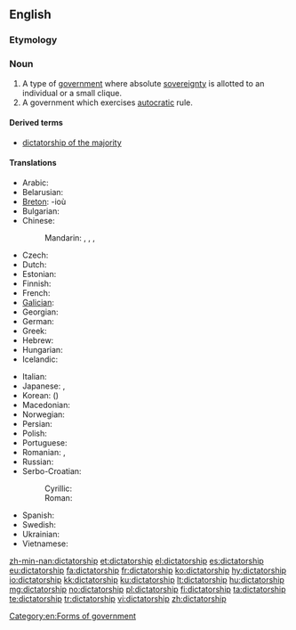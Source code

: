 ==English==
{{wikipedia}}

===Etymology===
{{suffix|dictator|ship}}

===Noun===
{{en-noun}}

# A type of [[government]] where absolute [[sovereignty]] is allotted to an individual or a small clique.
# A government which exercises [[autocracy|autocratic]] rule.

====Derived terms====
* [[dictatorship of the majority]]

====Translations====
{{trans-top|a government led by a dictator}}
* Arabic: {{t|ar|ديكتاتورية|f|tr=diktatuura|sc=Arab}}
* Belarusian: {{t|be|дыктатура|f|tr=dyktatúra|sc=Cyrl}}
* [[Breton]]: {{t|br|diktatouriezh|f|xs=Breton}} -ioù {{p}}
* Bulgarian: {{t|bg|диктатура|f|tr=diktatúra|sc=Cyrl}}
* Chinese:
*: Mandarin: {{t|zh|獨裁|sc=Hani}}, {{t|zh|独裁|tr=dúcái|sc=Hani}}, {{t|zh|專政|sc=Hani}}, {{t|zh|专政|tr=zhuānzhèng|sc=Hani}}
* Czech: {{t-|cs|diktatura|f}}
* Dutch: {{t-|nl|dictatuur|f}}
* Estonian: {{t|et|diktatuur}}
* Finnish: {{t|fi|diktatuuri}}
* French: {{t+|fr|dictature|f}}
* [[Galician]]: {{t+|gl|ditadura|f|xs=Galician}}
* Georgian: {{t|ka|დიქტატურა|tr=dik'tatura|sc=Geor}}
* German: {{t+|de|Diktatur|f}}
* Greek: {{t+|el|δικτατορία|f|tr=diktatoría}}
* Hebrew: {{t+|he|דיקטטורה|f|tr=diqt'at'ura}}
* Hungarian: {{t+|hu|diktatúra}}
* Icelandic: {{t+|is|einræði|m}}
{{trans-mid}}
* Italian: {{t+|it|dittatura|f}}
* Japanese: {{t-|ja|独裁政治|tr=どくさいせいじ, dokusaiseiji}}, {{t|ja|独裁|tr=どくさい, dokusai}}
* Korean: {{t|ko|독재|tr=dokjae|sc=Kore}} ({{t|ko|獨裁|sc=Kore}})
* Macedonian: {{t|mk|диктатура|f|tr=diktatúra|sc=Cyrl}}
* Norwegian: {{t|no|diktatur|n}}
* Persian: {{t|fa|دیکتاتوری|tr=diktâturi|sc=fa-Arab}}
* Polish: {{t-|pl|dyktatura|f}}
* Portuguese: {{t+|pt|ditadura|f}}
* Romanian: {{t|ro|dictatură|f}}, {{t|ro|guvernare dictatorială|f}}
* Russian: {{t|ru|диктатура|f|sc=Cyrl|tr=diktatúra}}
* Serbo-Croatian:
*: Cyrillic: {{t|sh|диктатура|f}}
*: Roman: {{t|sh|diktatura|f}}
* Spanish: {{t+|es|dictadura|f}}
* Swedish: {{t+|sv|diktatur|c}}
* Ukrainian: {{t|uk|диктатура|f|tr=dyktatúra|sc=Cyrl}}
* Vietnamese: {{t|vi|chế độ độc tài}}
{{trans-bottom}}

[[Category:en:Forms of government]]

[[zh-min-nan:dictatorship]]
[[et:dictatorship]]
[[el:dictatorship]]
[[es:dictatorship]]
[[eu:dictatorship]]
[[fa:dictatorship]]
[[fr:dictatorship]]
[[ko:dictatorship]]
[[hy:dictatorship]]
[[io:dictatorship]]
[[kk:dictatorship]]
[[ku:dictatorship]]
[[lt:dictatorship]]
[[hu:dictatorship]]
[[mg:dictatorship]]
[[no:dictatorship]]
[[pl:dictatorship]]
[[fi:dictatorship]]
[[ta:dictatorship]]
[[te:dictatorship]]
[[tr:dictatorship]]
[[vi:dictatorship]]
[[zh:dictatorship]]